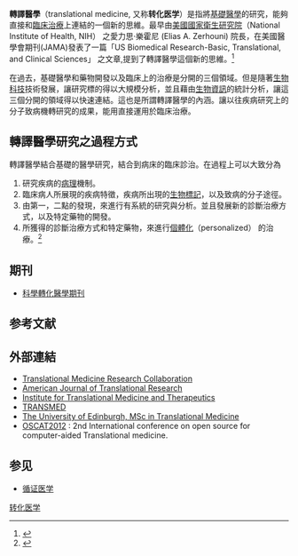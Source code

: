'''轉譯醫學'''（translational medicine, 又称'''转化医学'''）是指將[[基礎醫學|基礎醫學]]的研究，能夠直接和[[臨床治療|臨床治療]]上連結的一個新的思維。最早由[[美國|美國]][[國家衛生研究院|國家衛生研究院]]（National Institute of Health, NIH） 之愛力思·樂霍尼 (Elias A. Zerhouni) 院長，在美國醫學會期刊(JAMA)發表了一篇「US Biomedical Research-Basic, Translational, and Clinical Sciences」 之文章,提到了轉譯醫學這個新的思維。<ref>{{Cite web |url=http://jama.ama-assn.org/cgi/content/abstract/294/11/1352 |title=存档副本 |access-date=2009-07-16 |archive-url=https://web.archive.org/web/20090215053919/http://jama.ama-assn.org/cgi/content/abstract/294/11/1352 |archive-date=2009-02-15 |dead-url=yes }}</ref>

在過去，基礎醫學和藥物開發以及臨床上的治療是分開的三個領域。但是隨著[[生物科技|生物科技]]技術發展，讓研究標的得以大規模分析，並且藉由[[生物資訊|生物資訊]]的統計分析，讓這三個分開的領域得以快速連結。這也是所謂轉譯醫學的內涵。讓以往疾病研究上的分子致病機轉研究的成果，能用直接運用於臨床治療。

==轉譯醫學研究之過程方式==
轉譯醫學結合基礎的醫學研究，結合到病床的臨床診治。在過程上可以大致分為
# 研究疾病的[[病理|病理]]機制。
# 臨床病人所展現的疾病特徵，疾病所出現的[[生物標記|生物標記]]，以及致病的分子途徑。
# 由第一，二點的發現，來進行有系統的研究與分析。並且發展新的診斷治療方式，以及特定藥物的開發。
# 所獲得的診斷治療方式和特定藥物，來進行[[個體化|個體化]]（personalized） 的治療。<ref>{{Cite web |url=http://enews.nhri.org.tw/jpg2007/20080117_bc_frame.php |title=國家衛生研究院（臺灣）電子報 |access-date=2009-07-16 |archive-url=https://web.archive.org/web/20140413125301/http://enews.nhri.org.tw/jpg2007/20080117_bc_frame.php |archive-date=2014-04-13 |dead-url=yes }}</ref>

== 期刊 ==
* [[科學轉化醫學期刊|科學轉化醫學期刊]]

== 参考文献 ==
{{Reflist|30em}}

== 外部連結 ==
* [https://web.archive.org/web/20100420103018/http://www.tmrc.co.uk/ Translational Medicine Research Collaboration]
* [http://www.ajtr.org American Journal of Translational Research]
* [http://www.itmat.upenn.edu/ Institute for Translational Medicine and Therapeutics]
* [http://www.helsinki.fi/transmed/ TRANSMED]
* [https://web.archive.org/web/20120115191838/http://www.transmed.ed.ac.uk/ The University of Edinburgh, MSc in Translational Medicine]
* [http://crdd.osdd.net/oscat/ OSCAT2012] {{Wayback|url=http://crdd.osdd.net/oscat/ |date=20111213111404 }}: 2nd International conference on open source for computer-aided Translational medicine.

== 参见 ==
* [[循证医学|循证医学]]

{{Health informatics}}

[[Category:转化医学|]]